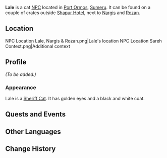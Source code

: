 {{Character Infobox
|type             = Open-World NPC
|group            = Cat NPCs
|image            = NPC Lale.png
|region           = Sumeru
|location         = Sumeru
|affiliation      = 
}}
'''Lale''' is a cat [[NPC]] located in [[Port Ormos]], [[Sumeru]]. It can be found on a couple of crates outside [[Shapur Hotel]], next to [[Nargis]] and [[Rozan]].

==Location==
<gallery>
NPC Location Lale, Nargis & Rozan.png|Lale's location
NPC Location Sareh Context.png|Additional context
</gallery>

==Profile==
<!-- Detailed story/lore information goes here. -->
''(To be added.)''

===Appearance===
<!-- Keep appearance section short and concise. Limit to 2 paragraphs with 3-4 sentences each. -->
Lale is a [[Sheriff Cat]]. It has golden eyes and a black and white coat.

==Quests and Events==
{{Quests and Events}}
<!--
==Event Dialogue==
===Event Name===
{{Dialogue Start}}
:'''{{subst:PAGENAME}}:'''
{{Dialogue End}}

==Trivia==
* 
-->
==Other Languages==
{{Other Languages
|default_hidden = 1
|en      = Lale
|zhs     = 「拉勒」
|zhs_rm  = "Lālè"
|zht     = 「拉勒」
|zht_rm  = "Lālè"
|ja      = 「ララ」
|ja_rm   = "Rara"
|ko      = 「라레」
|es      = Lale
|fr      = Lale
|ru      = Лали
|th      = Lale
|vi      = Lale
|de      = „Lale“
|id      = Lale
|pt      = Lale
|tr      = Lale
|it      = Lale
}}

==Change History==
{{Change History|3.0}}
<!--
==References==
{{Reflist}}
-->